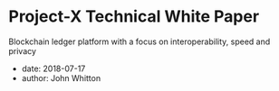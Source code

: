 # Project-X Technical White Paper

Blockchain ledger platform with a focus on interoperability, speed and privacy

- date: 2018-07-17
- author: John Whitton

<object
  data="/posts/2018-07-17-projectx/projectX.pdf"
  width="1000"
  height="1000"
  type="application/pdf"
/>
